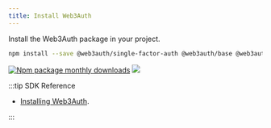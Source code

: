 ```yaml
---
title: Install Web3Auth
---
```


Install the Web3Auth package in your project.

```bash npm2yarn
npm install --save @web3auth/single-factor-auth @web3auth/base @web3auth/ethereum-provider
```

[![Npm package monthly downloads](https://badgen.net/npm/dm/@web3auth/single-factor-auth)](https://www.npmjs.com/package/@web3auth/single-factor-auth)
[![](https://data.jsdelivr.com/v1/package/npm/@web3auth/single-factor-auth/badge)](https://www.jsdelivr.com/package/npm/@web3auth/single-factor-auth)

:::tip SDK Reference

- [Installing Web3Auth](/sdk/sfa/sfa-js/install).

:::
